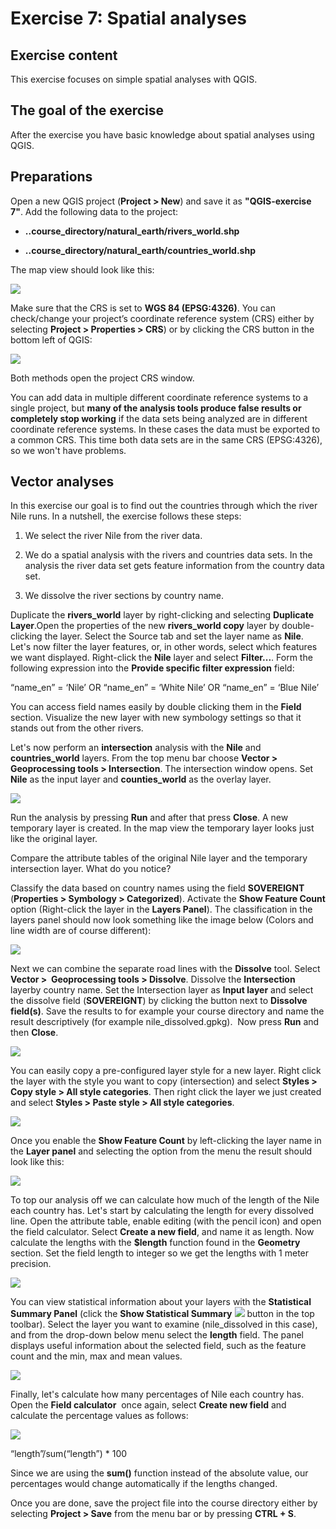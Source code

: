# Exercise 7: Spatial analyses

## Exercise content

This exercise focuses on simple spatial analyses with QGIS.

## The goal of the exercise

After the exercise you have basic knowledge about spatial analyses using QGIS.

## Preparations

Open a new QGIS project (**Project \> New**) and save it as **\"QGIS-exercise 7\"**. Add the following data to the project:

-   **..course_directory/natural_earth/rivers_world.shp**

-   **..course_directory/natural_earth/countries_world.shp**

The map view should look like this:

![](img/exercise_7/image1.png)

Make sure that the CRS is set to **WGS 84 (EPSG:4326)**. You can check/change your project's coordinate reference system (CRS) either by selecting **Project \> Properties \> CRS**) or by clicking the CRS button in the bottom left of QGIS:

![](img/exercise_7/image2.png)

Both methods open the project CRS window.

You can add data in multiple different coordinate reference systems to a single project, but **many of the analysis tools produce false results or completely stop working** if the data sets being analyzed are in different coordinate reference systems. In these cases the data must be exported to a common CRS. This time both data sets are in the same CRS (EPSG:4326), so we won\'t have problems.

## Vector analyses

In this exercise our goal is to find out the countries through which the river Nile runs. In a nutshell, the exercise follows these steps:

1.  We select the river Nile from the river data.

2.  We do a spatial analysis with the rivers and countries data sets. In the analysis the river data set gets feature information from the country data set.

3.  We dissolve the river sections by country name.

Duplicate the **rivers_world** layer by right-clicking and selecting **Duplicate Layer**.Open the properties of the new **rivers_world copy** layer by double-clicking the layer. Select the Source tab and set the layer name as **Nile**. Let\'s now filter the layer features, or, in other words, select which features we want displayed. Right-click the **Nile** layer and select **Filter\...**. Form the following expression into the **Provide specific filter expression** field:

::: code-box
"name_en" = 'Nile' OR "name_en" = 'White Nile' OR "name_en" = 'Blue Nile'
:::

You can access field names easily by double clicking them in the **Field** section. Visualize the new layer with new symbology settings so that it stands out from the other rivers.

Let\'s now perform an **intersection** analysis with the **Nile** and **countries_world** layers. From the top menu bar choose **Vector \> Geoprocessing tools \> Intersection**. The intersection window opens. Set **Nile** as the input layer and **counties_world** as the overlay layer.

![](img/exercise_7/image3.png)

Run the analysis by pressing **Run** and after that press **Close**. A new temporary layer is created. In the map view the temporary layer looks just like the original layer.

::: hint-box
Compare the attribute tables of the original Nile layer and the temporary intersection layer. What do you notice?
:::

Classify the data based on country names using the field **SOVEREIGNT** (**Properties \> Symbology \> Categorized**). Activate the **Show Feature Count** option (Right-click the layer in the **Layers Panel**). The classification in the layers panel should now look something like the image below (Colors and line width are of course different):

![](img/exercise_7/image4.png)

Next we can combine the separate road lines with the **Dissolve** tool. Select **Vector \>  Geoprocessing tools \> Dissolve**. Dissolve the **Intersection** layerby country name. Set the Intersection layer as **Input layer** and select the dissolve field (**SOVEREIGNT**) by clicking the button next to **Dissolve field(s)**. Save the results to for example your course directory and name the result descriptively (for example nile_dissolved.gpkg).  Now press **Run** and then **Close**. 

![](img/exercise_7/image5.png)

You can easily copy a pre-configured layer style for a new layer. Right click the layer with the style you want to copy (intersection) and select **Styles \> Copy style \> All style categories**. Then right click the layer we just created and select **Styles \> Paste style \> All style categories**.

![](img/exercise_7/image6.png)

Once you enable the **Show Feature Count** by left-clicking the layer name in the **Layer panel** and selecting the option from the menu the result should look like this:

![](img/exercise_7/image7.png)

To top our analysis off we can calculate how much of the length of the Nile each country has. Let\'s start by calculating the length for every dissolved line. Open the attribute table, enable editing (with the pencil icon) and open the field calculator. Select **Create a new field**, and name it as length. Now calculate the lengths with the **\$length** function found in the **Geometry** section. Set the field length to integer so we get the lengths with 1 meter precision.

![](img/exercise_7/image8.png)

You can view statistical information about your layers with the **Statistical Summary Panel** (click the **Show Statistical Summary** ![](img/exercise_7/image9.png) button in the top toolbar). Select the layer you want to examine (nile_dissolved in this case), and from the drop-down below menu select the **length** field. The panel displays useful information about the selected field, such as the feature count and the min, max and mean values.

![](img/exercise_7/image10.png)

Finally, let\'s calculate how many percentages of Nile each country has. Open the **Field calculator**  once again, select **Create new field** and calculate the percentage values as follows:

![](img/exercise_7/image11.png)

::: code-box
"length"/sum("length") \* 100
:::

Since we are using the **sum()** function instead of the absolute value, our percentages would change automatically if the lengths changed.

Once you are done, save the project file into the course directory either by selecting **Project \> Save** from the menu bar or by pressing **CTRL + S**.
